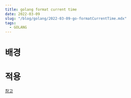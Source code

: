 ```yaml
---
title: golang format current time
date: 2022-03-09
slug: "/blog/golang/2022-03-09-go-formatCurrentTime.mdx"
tags:
  - GOLANG
---
```


# 배경

# 적용 

[참고](https://stackoverflow.com/questions/20234104/how-to-format-current-time-using-a-yyyy.mdxdhhmmss-format)